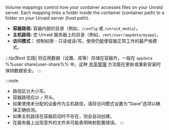 Volume mappings control how your container accesses files on your Unraid server. Each mapping links a folder inside the container (container path) to a folder on your Unraid server (host path).

- **容器路径:** 容器内部的目录（例如，`/config` 或 `/unraid_media`）。
- **主机路径:** 您 Unraid 服务器上的目录（例如，`/mnt/user/appdata/myapp`）。
- **访问模式：** 控制权限 - 只读或读/写。使用仍能使容器正常工作的最严格模式。

:::tip[Best 实践]
将应用数据（设置、库等）存储在容器外，一般在 `appdata` %%user share|user-share%% 中。这种 [共享管理](../../../manage-storage/shares.mdx) 方法能在更新或重新安装时保持数据安全。
:::

:::note

- 路径区分大小写。
- 容器路径应以 `/` 开头。
- 如果使用未分配的设备作为主机路径，请将访问模式设置为“Slave”选项以确保正确检测。
- 如果主机路径在容器启动时不存在，则会自动创建。
- 在服务器上出现意外的文件夹可能表明映射配置错误。
  :::
